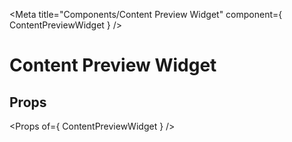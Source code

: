 
<Meta 
    title="Components/Content Preview Widget"
    component={ ContentPreviewWidget }
/>

# Content Preview Widget

<Preview>
    <Story name="Content Preview Widget">
        <ContentPreviewWidget {...sampleData} />
    </Story>
</Preview>

## Props
<Props of={ ContentPreviewWidget } />
